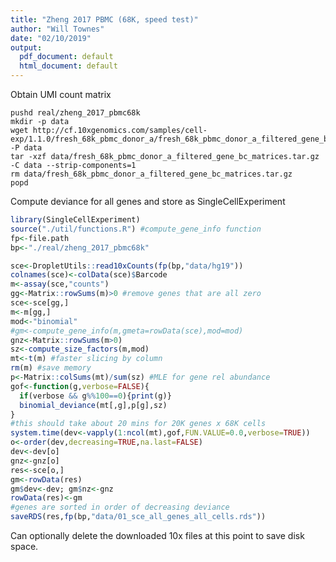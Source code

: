```yaml
---
title: "Zheng 2017 PBMC (68K, speed test)"
author: "Will Townes"
date: "02/10/2019"
output:
  pdf_document: default
  html_document: default
---
```


Obtain UMI count matrix 

```
pushd real/zheng_2017_pbmc68k
mkdir -p data
wget http://cf.10xgenomics.com/samples/cell-exp/1.1.0/fresh_68k_pbmc_donor_a/fresh_68k_pbmc_donor_a_filtered_gene_bc_matrices.tar.gz -P data
tar -xzf data/fresh_68k_pbmc_donor_a_filtered_gene_bc_matrices.tar.gz -C data --strip-components=1
rm data/fresh_68k_pbmc_donor_a_filtered_gene_bc_matrices.tar.gz
popd
```

Compute deviance for all genes and store as SingleCellExperiment

```r
library(SingleCellExperiment)
source("./util/functions.R") #compute_gene_info function
fp<-file.path
bp<-"./real/zheng_2017_pbmc68k"

sce<-DropletUtils::read10xCounts(fp(bp,"data/hg19"))
colnames(sce)<-colData(sce)$Barcode
m<-assay(sce,"counts")
gg<-Matrix::rowSums(m)>0 #remove genes that are all zero
sce<-sce[gg,]
m<-m[gg,]
mod<-"binomial"
#gm<-compute_gene_info(m,gmeta=rowData(sce),mod=mod)
gnz<-Matrix::rowSums(m>0)
sz<-compute_size_factors(m,mod)
mt<-t(m) #faster slicing by column
rm(m) #save memory
p<-Matrix::colSums(mt)/sum(sz) #MLE for gene rel abundance
gof<-function(g,verbose=FALSE){ 
  if(verbose && g%%100==0){print(g)}
  binomial_deviance(mt[,g],p[g],sz) 
}
#this should take about 20 mins for 20K genes x 68K cells
system.time(dev<-vapply(1:ncol(mt),gof,FUN.VALUE=0.0,verbose=TRUE))
o<-order(dev,decreasing=TRUE,na.last=FALSE)
dev<-dev[o]
gnz<-gnz[o]
res<-sce[o,]
gm<-rowData(res)
gm$dev<-dev; gm$nz<-gnz
rowData(res)<-gm
#genes are sorted in order of decreasing deviance
saveRDS(res,fp(bp,"data/01_sce_all_genes_all_cells.rds"))
```

Can optionally delete the downloaded 10x files at this point to save disk space.

